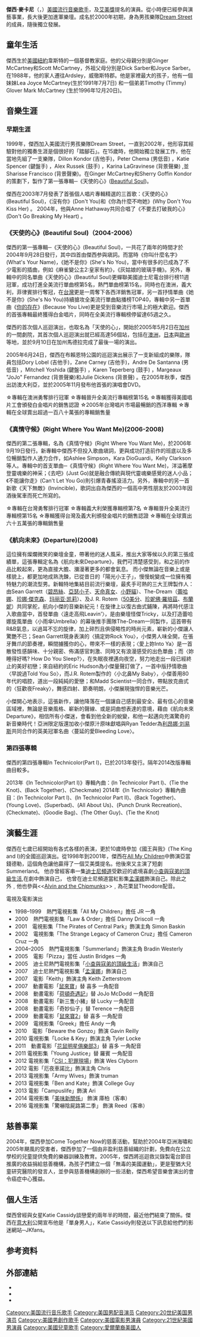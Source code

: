 {{多個問題|
{{copyedit|time=2020-12-01}}
{{BLP unsourced|time=2021-02-20T06:24:01+00:00}}
}}
{{NoteTA
|T=zh:傑西·麥卡尼;zh-hans:杰西·麦卡特尼;zh-hant:傑西·麥卡尼;
|G1=Show
|G2=Movie
|1=zh=hk:花鼠明星俱樂部;zh-tw:鼠來寶;zh-cn:艾尔文与花栗鼠;
}}
{{藝人
| 姓名= 傑西·麥卡尼
| 英文名=Jesse McCartney
| 圖像 = Jesse McCartney Shankbone 2010 NYC crop.jpg
| 類型 = 男歌手
| 原名 = Jesse Arthur McCartney
| 出生日期 = {{birth date and age|1987|4|9|}} 
| 出生地 = {{USA}}[[紐約市|紐約市]][[韋斯特|韋斯特]]
| 綽號= JMac<br />Jester<br />Orange boy<br />JM<br />Better with you Us Tour<br />Jester Reed Cooper Finley<br />Jester Finley<br />
| 暱稱=小傑
| website ={{official}}
| 唱片公司 = [[Hollywood_Records|Hollywood Records]] (2004-現在)
| 相關團體 = Dream Street (1999-2002)
}}
'''傑西·麥卡尼'''（{{lang-en|Jesse McCartney}}，{{bd|1987年|4月9日||}}）[[美國|美國]][[流行音樂|流行音樂]][[歌手|歌手]]，及[[艾美獎|艾美獎]]提名的演員。從小時便已經參與演藝事業，長大後更加進軍樂壇。成名於2000年初期，身為男孩樂隊[[Dream_Street|Dream Street]]的成員，隨後獨立發展。

== 童年生活 ==
傑西生於[[美國|美國]][[紐約|紐約]]韋斯特的一個基督教家庭。他的父母親分別是Ginger McCartney和Scott McCartney，外祖父母分別是Dick Sarber和Joyce Sarber。在1988年，他的家人遷往Ardsley，威徹斯特郡。他是家裡最大的孩子，他有一個妹妹Lea Joyce McCartney(生於1991年7月7日) 和一個弟弟Timothy (Timmy) Glover Mark McCartney (生於1996年12月20日)。

== 音樂生涯 ==

=== 早期生涯 ===
1999年，傑西加入美國流行男孩樂隊Dream Street，一直到2002年，他形容其經驗對他的獨奏生涯是個很好的「踏腳石」。在15歲時，他開始獨立發展工作，他在當地先組了一支樂隊，Dillon Kondor (吉他手)，Peter Chema (男低音) ，Katie Spencer (鍵盤手) ，Alex Russek (鼓手) ，Karina LaGravinese (背景聲樂) ,並Sharisse Francisco (背景聲樂)。在Ginger McCartney和Sherry Goffin Kondor的策劃下，製作了第一張專輯─《天使的心》([[Beautiful_Soul|Beautiful Soul]])。

傑西在2003年7月發表了首張個人唱片專輯精選的三首歌：《天使的心》(Beautiful Soul)，《沒有你》(Don't You)和《你為什麼不吻她》(Why Don't You Kiss Her) 。 2004年，他與Anne Hathaway共同合唱了《不要去打破我的心》(Don't Go Breaking My Heart) 。

=== 《天使的心》(Beautiful Soul)（2004-2006） ===
傑西的第一張專輯─《天使的心》(Beautiful Soul)，一共花了兩年的時間才於2004年9月28日發行，其中四首由傑西参與塡詞。而當時《你叫什麼名字》(What's Your Name)，《她不是你》(She's No You)，當中有很多的已成為了不少電影的插曲，例如《麻雀變公主2:皇家有約》，《灰姑娘的玻璃手機》。另外，專輯中的同名單曲《天使的心》(Beautiful Soul)更蟬聯美國迪士尼電台排行榜11週冠軍，成功打進全美流行單曲榜第5名，熱門單曲榜第15名，同時也在澳洲，義大利，菲律賓排行奪冠，在[[台灣|台灣]]更是一周奪下各西洋銷售冠軍，另一首抒情單曲《她不是你》(She's No You)持續搶攻全美流行單曲點播榜TOP40，專輯中另一首單曲《[[你的存在|你的存在]]》(Because You Live)更是受到音樂流行市場上的極大歡迎。傑西的首張專輯最終獲得白金唱片，同時在全美流行專輯榜停留達65週之久。

傑西的首次個人巡迴演出，也取名為「天使的心」，開始於2005年5月2日在[[加州|加州]]的一間劇院，其首次個人巡迴演出就已經高達56個站，包括在[[澳洲|澳洲]]，[[日本|日本]]與[[歐洲|歐洲]]等地，並於9月10日在加州馬德拉完成了最後一場的演出。
  
2005年6月24日，傑西在布賴恩特公園的巡迴演出展示了一支新組成的樂隊，隊員包括Dory Lobel (吉他手)，Zane Carney (吉他手)，Andre De Santanna (男低音) ，Mitchell Yoshida (鍵盤手) ，Karen Teperberg (鼓手) ，Margeaux "JoJo" Fernandez (背景聲樂)和Julie Dickens (背景聲) 。在2005年秋季，傑西出訪澳大利亞，並於2005年11月發布他首張的演唱會DVD。

☆專輯在澳洲勇奪排行冠軍
☆專輯晉升全美流行專輯榜第15名
☆專輯獲得美國唱片工會頒發白金唱片的銷售認證
☆2005年台灣唱片市場最暢銷的西洋專輯
☆專輯在全球賣出超過一百八十萬張的專輯銷售量

=== 《真情守候》(Right Where You Want Me)(2006-2008) ===
傑西的第二張專輯，名為《真情守候》(Right Where You Want Me)，於2006年9月19日發行。新專輯中傑西不但投入歌曲塡詞，更與成功打造前作的班底以及多位暢銷製作人通力合作，如Ashlee Simpson，Kara DioGuardi，Kelly Clarkson等人。專輯中的首支單曲─《真情守候》(Right Where You Want Me)，洋溢著摩登靈魂樂的神采；《去吧》(Just Go)就是融合傳統與現代靈魂樂感覺的迷人小品；《不能讓你走》(Can't Let You Go)則引爆青春搖滾活力。另外，專輯中的另一首新歌《天下無敵》(Invincible)，歌詞出自為傑西的一個高中男性朋友於2003年因酒後駕車而死亡所寫的。

☆專輯在台灣勇奪排行冠軍
☆專輯義大利榮獲專輯榜第7名
☆專輯晉升全美流行專輯榜第15名
☆專輯獲得台灣及義大利頒發金唱片的銷售認證
☆專輯在全球賣出六十五萬張的專輯銷售量

=== 《航向未來》(Departure)(2008) ===

這位擁有燦爛微笑的樂壇金童，帶著他的迷人風采，推出大家等候以久的第三張成績單，這張專輯定名為《航向未來Departure》，我們可清楚感受到，和之前的作品比較起來，更為直接大膽、瀰漫著更多的都會氣息。 而小傑無論在音樂上或是樣貌上，都更加地成熟洗鍊，已從昔日的「陽光小王子」，慢慢蛻變成一位擁有獨特魅力的潮流型男。新輯特地集結目前流行樂壇，最炙手可熱的三大王牌製作人：由Sean Garrett（[[碧昂絲|碧昂絲]]、[[亞瑟小子|亞瑟小子]]、[[天命真女|天命真女]]、[[小野貓|小野貓]]）、The-Dream（[[蕾哈娜|蕾哈娜]]、[[珍娜·傑克森|珍娜·傑克森]]、[[玛丽亚·凯莉|玛丽亚·凯莉]]）、及J. R. Rotem（[[50美分|50美分]]、[[珍妮佛·羅培茲|珍妮佛·羅培茲]]、[[布蘭妮|布蘭妮]]）共同掌舵，航向小傑的音樂新紀元！在旋律上以復古曲式鋪陳，再將時代感注入歌曲當中，首發單曲〈遠走高飛Leavin'〉，是由樂壇怪傑Tricky，以及打造蕾哈娜旋風單曲〈小雨傘Umbrella〉的幕後推手團隊The-Dream一同製作，這首帶有R&B氣息，以過耳不忘的旋律，加上碎烈且俱侵略性的時尚元素，嶄新的小傑讓人驚艷不已；Sean Garrett現身表演的〈搞定妳Rock You〉，小傑男人味全開，在張牙舞爪的節奏裡，瞬間擄獲你的心，帶來不一樣的表現；〈愛上妳Into Ya〉是一首散發性感韻味、十分親密、佈滿感官刺激、同時又有浪漫感受的出色單曲；而〈妳睡得好嗎? How Do You Sleep?〉，在失眠夜裡邁向夜空，努力地走出一段已經終止的美好初戀；來自紐約的Eric Hudson為小傑量聲訂做了，一首中版抒情歌曲〈早說過Told You So〉，而J.R. Rotem製作的〈小北鼻My Baby〉，小傑善用80年代的唱腔，道出一段純純的愛戀；和Madd Scientist一同合作，帶點放克曲式的〈狂歡夜Freaky〉，舞感四射、節奏明朗，小傑展現強悍的音樂光芒。

小傑開心地表示，這張新作，讓他降落在一個讓自己感到最安全、最有信心的音樂區域裡，無論是音樂風格、嶄新的聲線、或是詞曲想表達的意境，藉由《航向未來Departure》，相信所有小傑迷，會看到他全新的蛻變，和他一起邁向充滿驚奇的新音樂時代！亞洲限定版還加收小傑原汁原味獻唱與Ryan Tedder為[[利昂娜·刘易斯|利昂娜·刘易斯]]共同合作的英美冠軍名曲〈蔓延的愛Bleeding Love〉。

=== 第四張專輯 ===
傑西的第四張專輯In Technicolor(Part I)，已於2013年發行。隔年2014改版專輯曲目較多。

2013年《In Technicolor(Part I)》專輯內曲：(In Technicolor Part I)、(Tie the Knot)、(Back Together)、(Checkmate)
2014年《In Technicolor》專輯內曲目：(In Technicolor Part I)、(In Technicolor Part II)、(Back Together)、(Young Love)、(Superbad)、(All About Us)、(Punch Drunk Recreation)、(Checkmate)、(Goodie Bag)、(The Other Guy)、(Tie the Knot)

== 演藝生涯 ==
傑西在七歲已經開始有各式各樣的表演，更於10歲時參加《國王與我》(The King and I)的全國巡迴演出。從1998年到2001年，傑西在[[All_My_Children|All My Children]]中飾演亞當錢德勒，這個角色讓他贏得了一個艾美獎提名。他後來又主演了短劇Summerland。
他亦曾經客串一集[[迪士尼頻道|迪士尼頻道]]受歡迎的處境喜劇[[小查與寇弟的頂級生活|小查與寇弟的頂級生活]],在劇中飾演自己，
也曾在迪士尼頻道當紅影集[[孟漢娜|孟漢娜]]飾演自己。除此之外﹐他也參與<<[[Alvin_and_the_Chipmunks|Alvin and the Chipmunks]]>>﹐為花栗鼠Theodore配音。

電視及電影演出
* 1998–1999　熱門電視影集「All My Children」擔任 JR 一角
* 2000　熱門電視影集「Law & Order」擔任 Danny Driscoll 一角
* 2001　電視影集「The Pirates of Central Park」飾演主角 Simon Baskin 
* 2002　電視影集「The Strange Legacy of Cameron Cruz」擔任 Cameron Cruz 一角
* 2004–2005　熱門電視影集「Summerland」飾演主角 Bradin Westerly
* 2005　電影「Pizza」當任 Justin Bridges 一角
* 2005　迪士尼熱門電視影集「[[小查與寇弟的頂級生活|小查與寇弟的頂級生活]]」飾演自己
* 2007　迪士尼熱門電視影集「[[孟漢娜|孟漢娜]]」飾演自己
* 2007　電影「Keith」飾演主角 Keith Zetterstrom
* 2007　動畫電影「[[鼠來寶|鼠來寶]]」替 喜多 一角配音
* 2008　動畫電影「[[荷頓奇遇記|荷頓奇遇記]]」替 JoJo McDodd 一角配音
* 2008　動畫電影「新三隻小豬」替 Lucky 一角配音
* 2008　動畫電影「奇妙仙子」替 Terence 一角配音
* 2009　動畫電影「[[鼠來寶2|鼠來寶2]]」替 喜多 一角配音
* 2009　電視影集「Greek」擔任 Andy 一角
* 2010　電影「Beware the Gonzo」飾演 Gavin Reilly
* 2010  電視影集「Locke & Key」飾演主角 Tyler Locke
* 2011　動畫電影「[[花鼠明星俱樂部3|花鼠明星俱樂部3]]」替 喜多 一角配音
* 2011  電視影集「Young Justice」替 羅賓 一角配音
* 2012  電視影集「[[CSI：犯罪現場|CSI：犯罪現場]]」飾演 Wes Clyborn
* 2012  電影「厄夜車諾比」飾演主角 Chris 
* 2013  電視影集「Army Wives」飾演 truman
* 2013  電視影集「Ben and Kate」飾演 College Guy
* 2013  電影「Campuslife」飾演 Ari
* 2014 電視影集「[[美味新關係|美味新關係]]」 飾演 庫柏（客串）
* 2016 電視影集「驚嚇陰屍路第二季」 飾演 Reed（客串）

== 慈善事業 ==
2004年，傑西參加Come Together Now的慈善活動，幫助於2004年亞洲海嘯和2005年颶風的受害者，傑西參加了一個由非盈利慈善組織的計劃，免費向在公立學校的兒童提供免費的樂器訓練及教育。2005年，傑西將巡迴救災錄製電台節目推廣的收益捐給慈善機構，為孩子們建立一個「無毒的美國運動」，更是聖猶大兒童研究醫院的發言人，並參與慈善機構創辦的一些活動，傑西希望音樂會演出的會令癌症中心獲益。

== 個人生活 ==
傑西曾經與女星Katie Cassidy談戀愛約兩年半的時間，最近他們結束了關係。傑西在[[意大利|意大利]]公開宣布他是「單身男人」，Katie Cassidy則發送以下訊息給他們的影迷網站─JKfans。

{{cquote|我寫這訊息給你們，是要感謝你們這些年來的支持。可惜，我們已經不能在一起，或成為夫婦了。但是我們仍會是親密的朋友，如果我們都在同一個城市的話，我們都願意花些時間見面。興許是我們都都忙於各自的事業，總要在不同的國家工作，但是我們仍然是會深愛與敬慕彼此的。我只是想再次感謝你們，誰也不知道今後會發生什麼事，也許我們會在某一點默默地工作......謝謝所有的歌迷，並願上帝祝福！|Katie}}

== 参考资料 ==
{{reflist|35em}}

== 外部連結 ==
{{Commons category|Jesse McCartney}}
* {{Official website|http://jessemac.com}}
* {{IMDb name|0565366}}
* {{Allmusic|class=artist|id=p474504}}

{{Authority control}}

{{DEFAULTSORT:McCartney, Jesse}}
[[Category:美国流行音乐歌手|Category:美国流行音乐歌手]]
[[Category:美国男配音演员|Category:美国男配音演员]]
[[Category:20世纪美国男演员|Category:20世纪美国男演员]]
[[Category:美國男創作歌手|Category:美國男創作歌手]]
[[Category:美國電影男演員|Category:美國電影男演員]]
[[Category:21世紀美國男演員|Category:21世紀美國男演員]]
[[Category:美國兒童歌手|Category:美國兒童歌手]]
[[Category:愛爾蘭裔美國人|Category:愛爾蘭裔美國人]]